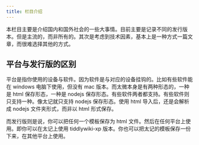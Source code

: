 ```yaml
---
title: 栏目介绍
---
```


本栏目主要是介绍国内和国外社会的一些大事情。目前主要是记录不同的发行版本。但是主流的，而非所有的。其次是考虑到技术因素，基本上是一种方式一篇文章，而很难选择其他的方式。

## 平台与发行版的区别

平台是指你使用的设备与软件。因为软件是与对应的设备挂钩的。比如有些软件能在 windows 电脑下使用，但没有 mac 版本。而太微本身是有两种形态的，一种是 html 保存形态，一种是 nodejs 保存形态。有些软件两者都支持。有些软件则只支持一种。像太记就只支持 nodejs 保存形态。使用 html 导入后，还是会解析成 nodejs 文件夹形式，而非以 html 形式保存。

而发行版则是说，你可以把任何一个模板保存为 html 文件。然后在任何平台上使用。即你可以在太记上使用 tiddlywiki-xp 版本。你也可以把太记的模板保存一份下来，在其他平台上使用。
